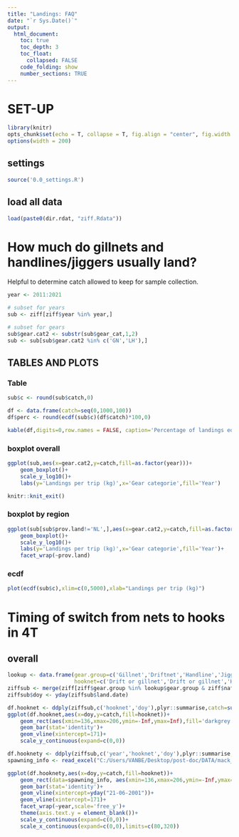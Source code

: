 ```yaml
---
title: "Landings: FAQ"
date: "`r Sys.Date()`"
output:
  html_document:
    toc: true
    toc_depth: 3
    toc_float:
      collapsed: FALSE
    code_folding: show
    number_sections: TRUE
---
```


# SET-UP
```r
library(knitr)
opts_chunk$set(echo = T, collapse = T, fig.align = "center", fig.width = 9, fig.height = 6)
options(width = 200)
```    

## settings
```r
source('0.0_settings.R')
```

## load all data
```r
load(paste0(dir.rdat, "ziff.Rdata"))
```

# How much do gillnets and handlines/jiggers usually land?
Helpful to determine catch allowed to keep for sample collection.
```r
year <- 2011:2021

# subset for years
sub <- ziff[ziff$year %in% year,]

# subset for gears
sub$gear.cat2 <- substr(sub$gear_cat,1,2)
sub <- sub[sub$gear.cat2 %in% c('GN','LH'),]
```



## TABLES AND PLOTS {.tabset}

### Table
```r
sub$c <- round(sub$catch,0)

df <- data.frame(catch=seq(0,1000,100))
df$perc <- round(ecdf(sub$c)(df$catch)*100,0)

kable(df,digits=0,row.names = FALSE, caption='Percentage of landings equal to or lower than indicated')

```

### boxplot overall
```r
ggplot(sub,aes(x=gear.cat2,y=catch,fill=as.factor(year)))+
    geom_boxplot()+
    scale_y_log10()+
    labs(y='Landings per trip (kg)',x='Gear categorie',fill='Year')
```

```r
knitr::knit_exit()
```

### boxplot by region
```r
ggplot(sub[sub$prov.land!='NL',],aes(x=gear.cat2,y=catch,fill=as.factor(year)))+
    geom_boxplot()+
    scale_y_log10()+
    labs(y='Landings per trip (kg)',x='Gear categorie',fill='Year')+
    facet_wrap(~prov.land)

```

### ecdf
```r
plot(ecdf(sub$c),xlim=c(0,5000),xlab="Landings per trip (kg)")
```

# Timing of switch from nets to hooks in 4T

## overall
```r
lookup <- data.frame(gear.group=c('Gillnet','Driftnet','Handline','Jigger'),
                     hooknet=c('Drift or gillnet','Drift or gillnet','Handline or jigger','Handline or jigger'))
ziffsub <- merge(ziff[ziff$gear.group %in% lookup$gear.group & ziff$nafo=='4T' & !is.na(ziff$gear.group) & !is.na(ziff$nafo),],lookup,all.x=TRUE)
ziffsub$doy <- yday(ziffsub$land.date)

df.hooknet <- ddply(ziffsub,c('hooknet','doy'),plyr::summarise,catch=sum(catch,na.rm=T))
ggplot(df.hooknet,aes(x=doy,y=catch,fill=hooknet))+
    geom_rect(aes(xmin=136,xmax=206,ymin=-Inf,ymax=Inf),fill='darkgrey',alpha=0.5)+ # dates from resdoc egg survey Lehoux
    geom_bar(stat='identity')+
    geom_vline(xintercept=171)+
    scale_y_continuous(expand=c(0,0))

```

```r
df.hooknety <- ddply(ziffsub,c('year','hooknet','doy'),plyr::summarise,catch=sum(catch,na.rm=T))
spawning_info <- read_excel("C:/Users/VANBE/Desktop/post-doc/DATA/mack_eggs_biochem/data/spawning_info.xlsx")

ggplot(df.hooknety,aes(x=doy,y=catch,fill=hooknet))+
    geom_rect(data=spawning_info, aes(xmin=136,xmax=206,ymin=-Inf,ymax=Inf),fill='darkgrey',alpha=0.5)+
    geom_bar(stat='identity')+
    geom_vline(xintercept=yday("21-06-2001"))+
    geom_vline(xintercept=171)+
    facet_wrap(~year,scale='free_y')+
    theme(axis.text.y = element_blank())+
    scale_y_continuous(expand=c(0,0))+
    scale_x_continuous(expand=c(0,0),limits=c(80,320))
```